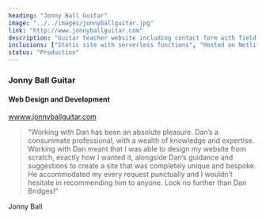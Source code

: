 ```yaml
---
heading: "Jonny Ball Guitar"
image: "../../images/jonnyballguitar.jpg"
link: "http://www.jonnyballguitar.com"
description: "Guitar teacher website including contact form with field validation, gift voucher purchase through Stripe checkout and MailChimp integration"
inclusions: ["Static site with serverless functions", "Hosted on Netlify", "Built with Gatsby, Tailwind and Netlify Functions", "Integrated with Stripe and MailChimp"]
status: "Production"
---
```

### Jonny Ball Guitar

#### Web Design and Development

[wwww.jonnyballguitar.com](https://www.jonnyballguitar.com)

> "Working with Dan has been an absolute pleasure. Dan’s a consummate professional, with a wealth of knowledge and expertise. Working with Dan meant that I was able to design my website from scratch, exactly how I wanted it, alongside Dan’s guidance and suggestions to create a site that was completely unique and bespoke. He accommodated my every request punctually and I wouldn’t hesitate in recommending him to anyone. Look no further than Dan Bridges!"

Jonny Ball